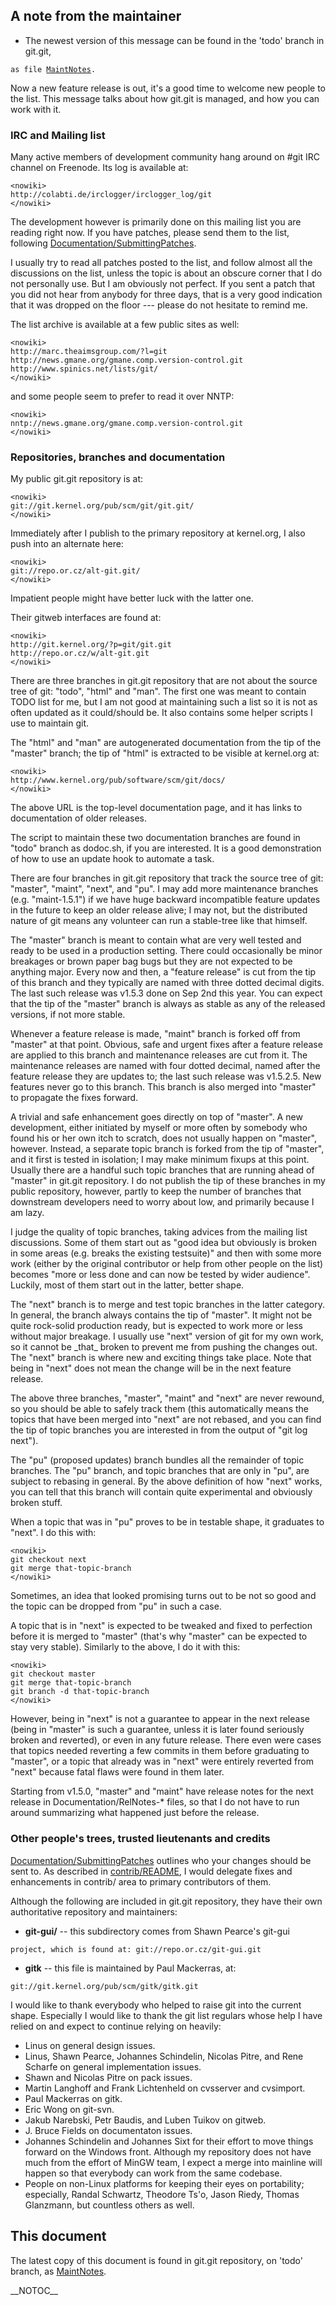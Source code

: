 <!-- ## page was renamed from Notes
 -->
== A note from the maintainer ==

* The newest version of this message can be found in the 'todo' branch in git.git,
 as file [http://repo.or.cz/w/git.git?a=blob_plain;f=MaintNotes;hb=todo [[MaintNotes]]].

Now a new feature release is out, it's a good time to welcome new
people to the list.  This message talks about how git.git is managed,
and how you can work with it.

=== IRC and Mailing list ===

Many active members of development community hang around on #git
IRC channel on Freenode.  Its log is available at:

<pre><nowiki>
http://colabti.de/irclogger/irclogger_log/git
</nowiki></pre>

The development however is primarily done on this mailing list
you are reading right now.  If you have patches, please send
them to the list, following [http://repo.or.cz/w/git.git?a=blob_plain;f=Documentation/SubmittingPatches  Documentation/[[SubmittingPatches]]].

I usually try to read all patches posted to the list, and follow
almost all the discussions on the list, unless the topic is about an
obscure corner that I do not personally use.  But I am obviously not
perfect.  If you sent a patch that you did not hear from anybody for
three days, that is a very good indication that it was dropped on the
floor --- please do not hesitate to remind me.

The list archive is available at a few public sites as well:

<pre><nowiki>
http://marc.theaimsgroup.com/?l=git
http://news.gmane.org/gmane.comp.version-control.git
http://www.spinics.net/lists/git/
</nowiki></pre>

and some people seem to prefer to read it over NNTP:

<pre><nowiki>
nntp://news.gmane.org/gmane.comp.version-control.git
</nowiki></pre>

=== Repositories, branches and documentation ===

My public git.git repository is at:

<pre><nowiki>
git://git.kernel.org/pub/scm/git/git.git/
</nowiki></pre>

Immediately after I publish to the primary repository at kernel.org, I
also push into an alternate here:

<pre><nowiki>
git://repo.or.cz/alt-git.git/
</nowiki></pre>

Impatient people might have better luck with the latter one.

Their gitweb interfaces are found at:

<pre><nowiki>
http://git.kernel.org/?p=git/git.git
http://repo.or.cz/w/alt-git.git
</nowiki></pre>

There are three branches in git.git repository that are not
about the source tree of git: "todo", "html" and "man".  The
first one was meant to contain TODO list for me, but I am not
good at maintaining such a list so it is not as often updated as
it could/should be.  It also contains some helper scripts I use
to maintain git.

The "html" and "man" are autogenerated documentation from the
tip of the "master" branch; the tip of "html" is extracted to be
visible at kernel.org at:

<pre><nowiki>
http://www.kernel.org/pub/software/scm/git/docs/
</nowiki></pre>

The above URL is the top-level documentation page, and it has
links to documentation of older releases.

The script to maintain these two documentation branches are
found in "todo" branch as dodoc.sh, if you are interested.  It
is a good demonstration of how to use an update hook to automate
a task.

There are four branches in git.git repository that track the
source tree of git: "master", "maint", "next", and "pu".  I may
add more maintenance branches (e.g. "maint-1.5.1") if we have
huge backward incompatible feature updates in the future to keep
an older release alive; I may not, but the distributed nature of
git means any volunteer can run a stable-tree like that himself.

The "master" branch is meant to contain what are very well
tested and ready to be used in a production setting.  There
could occasionally be minor breakages or brown paper bag bugs
but they are not expected to be anything major.  Every now and
then, a "feature release" is cut from the tip of this branch and
they typically are named with three dotted decimal digits.  The
last such release was v1.5.3 done on Sep 2nd this year.  You
can expect that the tip of the "master" branch is always as
stable as any of the released versions, if not more stable.

Whenever a feature release is made, "maint" branch is forked off
from "master" at that point.  Obvious, safe and urgent fixes
after a feature release are applied to this branch and
maintenance releases are cut from it.  The maintenance releases
are named with four dotted decimal, named after the feature
release they are updates to; the last such release was v1.5.2.5.
New features never go to this branch.  This branch is also
merged into "master" to propagate the fixes forward.

A trivial and safe enhancement goes directly on top of "master".
A new development, either initiated by myself or more often by
somebody who found his or her own itch to scratch, does not
usually happen on "master", however.  Instead, a separate topic
branch is forked from the tip of "master", and it first is
tested in isolation; I may make minimum fixups at this point.
Usually there are a handful such topic branches that are running
ahead of "master" in git.git repository.  I do not publish the
tip of these branches in my public repository, however, partly
to keep the number of branches that downstream developers need
to worry about low, and primarily because I am lazy.

I judge the quality of topic branches, taking advices from the
mailing list discussions.  Some of them start out as "good idea
but obviously is broken in some areas (e.g. breaks the existing
testsuite)" and then with some more work (either by the original
contributor or help from other people on the list) becomes "more
or less done and can now be tested by wider audience".  Luckily,
most of them start out in the latter, better shape.

The "next" branch is to merge and test topic branches in the
latter category.  In general, the branch always contains the tip
of "master".  It might not be quite rock-solid production ready,
but is expected to work more or less without major breakage.  I
usually use "next" version of git for my own work, so it cannot
be _that_ broken to prevent me from pushing the changes out.
The "next" branch is where new and exciting things take place.
Note that being in "next" does not mean the change will be in
the next feature release.

The above three branches, "master", "maint" and "next" are never
rewound, so you should be able to safely track them (this
automatically means the topics that have been merged into "next"
are not rebased, and you can find the tip of topic branches you
are interested in from the output of "git log next").

The "pu" (proposed updates) branch bundles all the remainder of
topic branches.  The "pu" branch, and topic branches that are
only in "pu", are subject to rebasing in general.  By the above
definition of how "next" works, you can tell that this branch
will contain quite experimental and obviously broken stuff.

When a topic that was in "pu" proves to be in testable shape, it
graduates to "next".  I do this with:

<pre><nowiki>
git checkout next
git merge that-topic-branch
</nowiki></pre>

Sometimes, an idea that looked promising turns out to be not so
good and the topic can be dropped from "pu" in such a case.

A topic that is in "next" is expected to be tweaked and fixed to
perfection before it is merged to "master" (that's why "master"
can be expected to stay very stable).  Similarly to the above, I
do it with this:

<pre><nowiki>
git checkout master
git merge that-topic-branch
git branch -d that-topic-branch
</nowiki></pre>

However, being in "next" is not a guarantee to appear in the
next release (being in "master" is such a guarantee, unless it
is later found seriously broken and reverted), or even in any
future release.  There even were cases that topics needed
reverting a few commits in them before graduating to "master",
or a topic that already was in "next" were entirely reverted
from "next" because fatal flaws were found in them later.

Starting from v1.5.0, "master" and "maint" have release notes
for the next release in Documentation/RelNotes-* files, so that
I do not have to run around summarizing what happened just
before the release.

=== Other people's trees, trusted lieutenants and credits ===

[http://repo.or.cz/w/git.git?a=blob_plain;f=Documentation/SubmittingPatches Documentation/[[SubmittingPatches]]] outlines who your changes should
be sent to.  As described in [http://repo.or.cz/w/git.git?a=blob_plain;f=contrib/README contrib/README], I would delegate fixes and enhancements in contrib/ area to primary contributors
of them.

Although the following are included in git.git repository, they
have their own authoritative repository and maintainers:

* <b>git-gui/</b> -- this subdirectory comes from Shawn Pearce's git-gui
 project, which is found at: <code><nowiki>git://repo.or.cz/git-gui.git</nowiki></code>

* <b>gitk</b>     -- this file is maintained by Paul Mackerras, at: 
 <code><nowiki>git://git.kernel.org/pub/scm/gitk/gitk.git</nowiki></code>

I would like to thank everybody who helped to raise git into the
current shape.  Especially I would like to thank the git list
regulars whose help I have relied on and expect to continue
relying on heavily:

* Linus on general design issues.
* Linus, Shawn Pearce, Johannes Schindelin, Nicolas Pitre, and Rene Scharfe on general implementation issues.
* Shawn and Nicolas Pitre on pack issues.
* Martin Langhoff and Frank Lichtenheld on cvsserver and cvsimport.
* Paul Mackerras on gitk.
* Eric Wong on git-svn.
* Jakub Narebski, Petr Baudis, and Luben Tuikov on gitweb.
* J. Bruce Fields on documentaton issues.
* Johannes Schindelin and Johannes Sixt for their effort to move things forward on the Windows front.  Although my repository does not have much from the effort of MinGW team, I expect a merge into mainline will happen so that everybody can work from the same codebase.
* People on non-Linux platforms for keeping their eyes on portability; especially, Randal Schwartz, Theodore Ts'o, Jason Riedy, Thomas Glanzmann, but countless others as well.

== This document ==

The latest copy of this document is found in git.git repository,
on 'todo' branch, as [http://repo.or.cz/w/git.git?a=blob_plain;f=MaintNotes;hb=todo [[MaintNotes]]].

__NOTOC__